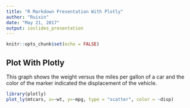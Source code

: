 ```yaml
---
title: "R Markdown Presentation With Plotly"
author: "Ruixin"
date: "May 21, 2017"
output: ioslides_presentation
---
```


```r
knitr::opts_chunk$set(echo = FALSE)
```

## Plot With Plotly
This graph shows the weight versus the miles per gallon of a car and the color of the marker indicated the displacement of the vehicle.

```r
library(plotly)
plot_ly(mtcars, x=~wt, y=~mpg, type = "scatter", color = ~disp)
```
